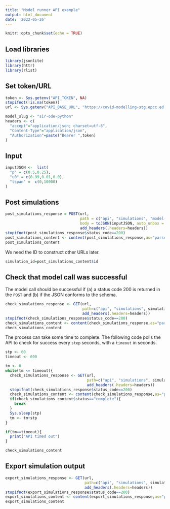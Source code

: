 ```yaml
---
title: "Model runner API example"
output: html_document
date: '2022-05-26'
---
```


```r
knitr::opts_chunk$set(echo = TRUE)
```

## Load libraries

```r
library(jsonlite)
library(httr)
library(rlist)
```

## Set token/URL

```r
token <- Sys.getenv("API_TOKEN", NA)
stopifnot(!is.na(token))
url <- Sys.getenv("API_BASE_URL", "https://covid-modelling-stg.epcc.ed.ac.uk")
```



```r
model_slug <- "sir-ode-python"
headers <- c(
  "accept"="application/json; charset=utf-8", 
  "Content-Type"="application/json", 
  "Authorization"=paste("Bearer ",token)
)
```

## Input

```r
inputJSON <-  list(
  "p" = c(0.5,0.25),
  "u0" = c(0.99,0.01,0.0),
  "tspan" =  c(0,10000)
)
```


## Post simulations

```r
post_simulations_response = POST(url,
                                 path = c("api", "simulations", "model-runs", model_slug),
                                 body = toJSON(inputJSON, auto_unbox = TRUE),
                                 add_headers(.headers=headers))
stopifnot(post_simulations_response$status_code==200)
post_simulations_content <- content(post_simulations_response,as="parsed")
post_simulations_content
```
We need the ID to construct other URLs later.

```r
simulation_id=post_simulations_content$id
```

## Check that model call was successful

The model call should be successful if (a) a status code 200 is returned in the `POST` and (b) if the JSON conforms to the schema.

```r
check_simulations_response <- GET(url,
                                  path=c("api", "simulations", simulation_id, "model-runs", model_slug),
                                  add_headers(.headers=headers))
stopifnot(check_simulations_response$status_code==200)
check_simulations_content <- content(check_simulations_response,as="parsed")
check_simulations_content
```
The process can take some time to complete.
The following code polls the API to check for success every `step` seconds, with a `timeout` in seconds.

```r
stp <- 60
timeout <- 600

tm <- 0
while(tm <= timeout){
  check_simulations_response <- GET(url,
                                    path=c("api", "simulations", simulation_id, "model-runs", model_slug),
                                    add_headers(.headers=headers))
  stopifnot(check_simulations_response$status_code==200)
  check_simulations_content <- content(check_simulations_response,as="parsed")
  if(check_simulations_content$status=="complete"){
    break
  }
  Sys.sleep(stp)
  tm <- tm+stp
}

if(tm==timeout){
  print("API timed out")
}
```

```r
check_simulations_content
```

## Export simulation output

```r
export_simulations_response <- GET(url,
                                   path=c("api", "simulations", simulation_id, "model-runs", model_slug, "export"),
                                   add_headers(.headers=headers))
stopifnot(export_simulations_response$status_code==200)
export_simulations_content <- content(export_simulations_response,as="parsed")
export_simulations_content
```


